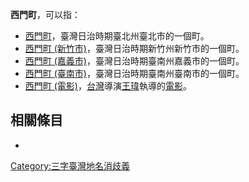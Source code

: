 '''西門町'''，可以指：
* [[西門町|西門町]]，臺灣日治時期臺北州臺北市的一個町。
* [[西門町_(新竹市)|西門町 (新竹市)]]，臺灣日治時期新竹州新竹市的一個町。
* [[西門町_(嘉義市)|西門町 (嘉義市)]]，臺灣日治時期臺南州嘉義市的一個町。
* [[西門町_(臺南市)|西門町 (臺南市)]]，臺灣日治時期臺南州臺南市的一個町。
* [[西門町_(電影)|西門町 (電影)]]，[[台灣|台灣]]導演[[王瑋|王瑋]]執導的[[台灣電影|電影]]。
== 相關條目 ==
{{方位町名}}
*{{Lookfrom|西門町}}
{{disambig}}
[[Category:三字臺灣地名消歧義|Category:三字臺灣地名消歧義]]